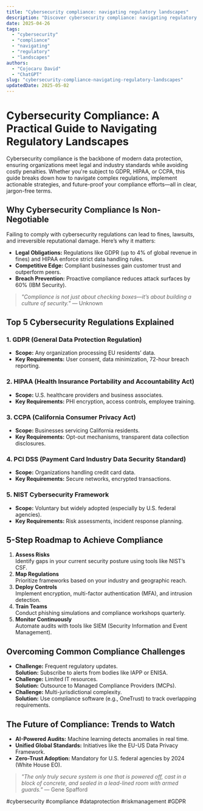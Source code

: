 ```yaml
---
title: "Cybersecurity compliance: navigating regulatory landscapes"
description: "Discover cybersecurity compliance: navigating regulatory landscapes with this in-depth guide, providing actionable insights and practical tips to boost your knowledge and results."
date: 2025-04-26
tags:
  - "cybersecurity"
  - "compliance"
  - "navigating"
  - "regulatory"
  - "landscapes"
authors:
  - "Cojocaru David"
  - "ChatGPT"
slug: "cybersecurity-compliance-navigating-regulatory-landscapes"
updatedDate: 2025-05-02
---
```


# Cybersecurity Compliance: A Practical Guide to Navigating Regulatory Landscapes  

Cybersecurity compliance is the backbone of modern data protection, ensuring organizations meet legal and industry standards while avoiding costly penalties. Whether you're subject to GDPR, HIPAA, or CCPA, this guide breaks down how to navigate complex regulations, implement actionable strategies, and future-proof your compliance efforts—all in clear, jargon-free terms.  

## Why Cybersecurity Compliance Is Non-Negotiable  

Failing to comply with cybersecurity regulations can lead to fines, lawsuits, and irreversible reputational damage. Here’s why it matters:  

- **Legal Obligations:** Regulations like GDPR (up to 4% of global revenue in fines) and HIPAA enforce strict data handling rules.  
- **Competitive Edge:** Compliant businesses gain customer trust and outperform peers.  
- **Breach Prevention:** Proactive compliance reduces attack surfaces by 60% (IBM Security).  

> *"Compliance is not just about checking boxes—it’s about building a culture of security."* — Unknown  

## Top 5 Cybersecurity Regulations Explained  

### 1. GDPR (General Data Protection Regulation)  
- **Scope:** Any organization processing EU residents’ data.  
- **Key Requirements:** User consent, data minimization, 72-hour breach reporting.  

### 2. HIPAA (Health Insurance Portability and Accountability Act)  
- **Scope:** U.S. healthcare providers and business associates.  
- **Key Requirements:** PHI encryption, access controls, employee training.  

### 3. CCPA (California Consumer Privacy Act)  
- **Scope:** Businesses servicing California residents.  
- **Key Requirements:** Opt-out mechanisms, transparent data collection disclosures.  

### 4. PCI DSS (Payment Card Industry Data Security Standard)  
- **Scope:** Organizations handling credit card data.  
- **Key Requirements:** Secure networks, encrypted transactions.  

### 5. NIST Cybersecurity Framework  
- **Scope:** Voluntary but widely adopted (especially by U.S. federal agencies).  
- **Key Requirements:** Risk assessments, incident response planning.  

## 5-Step Roadmap to Achieve Compliance  

1. **Assess Risks**  
   Identify gaps in your current security posture using tools like NIST’s CSF.  
2. **Map Regulations**  
   Prioritize frameworks based on your industry and geographic reach.  
3. **Deploy Controls**  
   Implement encryption, multi-factor authentication (MFA), and intrusion detection.  
4. **Train Teams**  
   Conduct phishing simulations and compliance workshops quarterly.  
5. **Monitor Continuously**  
   Automate audits with tools like SIEM (Security Information and Event Management).  

## Overcoming Common Compliance Challenges  

- **Challenge:** Frequent regulatory updates.  
  **Solution:** Subscribe to alerts from bodies like IAPP or ENISA.  
- **Challenge:** Limited IT resources.  
  **Solution:** Outsource to Managed Compliance Providers (MCPs).  
- **Challenge:** Multi-jurisdictional complexity.  
  **Solution:** Use compliance software (e.g., OneTrust) to track overlapping requirements.  

## The Future of Compliance: Trends to Watch  

- **AI-Powered Audits:** Machine learning detects anomalies in real time.  
- **Unified Global Standards:** Initiatives like the EU-US Data Privacy Framework.  
- **Zero-Trust Adoption:** Mandatory for U.S. federal agencies by 2024 (White House EO).  

> *"The only truly secure system is one that is powered off, cast in a block of concrete, and sealed in a lead-lined room with armed guards."* — Gene Spafford  

#cybersecurity #compliance #dataprotection #riskmanagement #GDPR